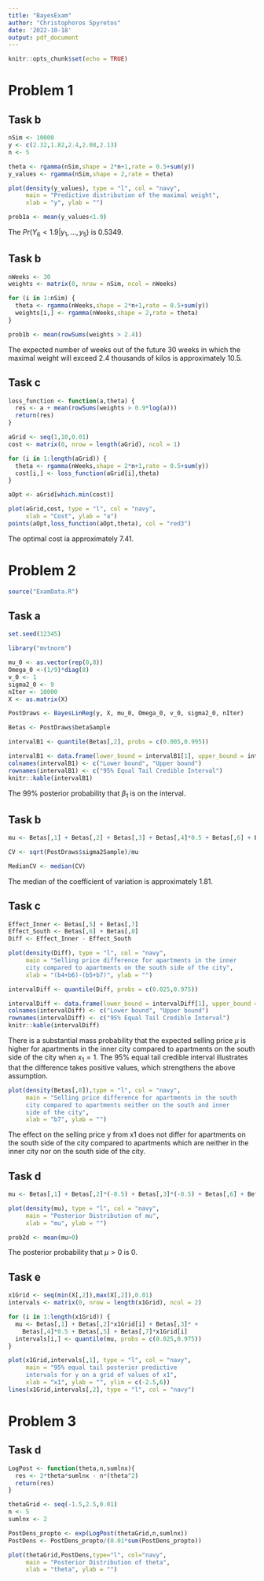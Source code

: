 ```yaml
---
title: "BayesExam"
author: "Christophoros Spyretos"
date: '2022-10-18'
output: pdf_document
---
```


```r
knitr::opts_chunk$set(echo = TRUE)
```

# Problem 1

## Task b

```r
nSim <- 10000
y <- c(2.32,1.82,2.4,2.08,2.13)
n <- 5

theta <- rgamma(nSim,shape = 2*n+1,rate = 0.5+sum(y))
y_values <- rgamma(nSim,shape = 2,rate = theta)

plot(density(y_values), type = "l", col = "navy",
     main = "Predictive distribution of the maximal weight",
     xlab = "y", ylab = "")

prob1a <- mean(y_values<1.9)
```

The $Pr(Y_6 < 1.9|y_1 , ..., y_5 )$ is 0.5349.

## Task b

```r
nWeeks <- 30
weights <- matrix(0, nrow = nSim, ncol = nWeeks)

for (i in 1:nSim) {
  theta <- rgamma(nWeeks,shape = 2*n+1,rate = 0.5+sum(y))
  weights[i,] <- rgamma(nWeeks,shape = 2,rate = theta)
}

prob1b <- mean(rowSums(weights > 2.4))
```


The expected number of weeks out of the future 30 weeks in which the maximal weight will exceed 2.4 thousands of kilos is approximately 10.5.

## Task c

```r
loss_function <- function(a,theta) {
  res <- a + mean(rowSums(weights > 0.9*log(a)))
  return(res)
}

aGrid <- seq(1,10,0.01)
cost <- matrix(0, nrow = length(aGrid), ncol = 1)

for (i in 1:length(aGrid)) {
  theta <- rgamma(nWeeks,shape = 2*n+1,rate = 0.5+sum(y))
  cost[i,] <- loss_function(aGrid[i],theta)
}

aOpt <- aGrid[which.min(cost)]

plot(aGrid,cost, type = "l", col = "navy",
     xlab = "Cost", ylab = "a")
points(aOpt,loss_function(aOpt,theta), col = "red3")
```

The optimal cost ia approximately 7.41.

# Problem 2

```r
source("ExamData.R")
```

## Task a

```r
set.seed(12345)

library("mvtnorm")

mu_0 <- as.vector(rep(0,8))
Omega_0 <-(1/9)*diag(8)
v_0 <- 1
sigma2_0 <- 9
nIter <- 10000
X <- as.matrix(X)

PostDraws <- BayesLinReg(y, X, mu_0, Omega_0, v_0, sigma2_0, nIter)
```

```r
Betas <- PostDraws$betaSample

intervalB1 <- quantile(Betas[,2], probs = c(0.005,0.995))

intervalB1 <- data.frame(lower_bound = intervalB1[1], upper_bound = intervalB1[2])
colnames(intervalB1) <- c("Lower bound", "Upper bound")
rownames(intervalB1) <- c("95% Equal Tail Credible Interval")
knitr::kable(intervalB1)
```

The 99% posterior probability that $\beta_1$ is on the interval.

## Task b

```r
mu <- Betas[,1] + Betas[,2] + Betas[,3] + Betas[,4]*0.5 + Betas[,6] + Betas[,8]

CV <- sqrt(PostDraws$sigma2Sample)/mu

MedianCV <- median(CV)
```

The median of the coefficient of variation is approximately 1.81.

## Task c

```r
Effect_Inner <- Betas[,5] + Betas[,7]
Effect_South <- Betas[,6] + Betas[,8]
Diff <- Effect_Inner - Effect_South

plot(density(Diff), type = "l", col = "navy",
     main = "Selling price difference for apartments in the inner
     city compared to apartments on the south side of the city",
     xlab = "(b4+b6)-(b5+b7)", ylab = "")

intervalDiff <- quantile(Diff, probs = c(0.025,0.975))

intervalDiff <- data.frame(lower_bound = intervalDiff[1], upper_bound = intervalDiff[2])
colnames(intervalDiff) <- c("Lower bound", "Upper bound")
rownames(intervalDiff) <- c("95% Equal Tail Credible Interval")
knitr::kable(intervalDiff)
```

There is a substantial mass probability that the expected selling price $\mu$ is higher for apartments in the inner city compared to apartments on the south side of the city when $x_1=1$. The 95% equal tail credible interval illustrates that the difference takes positive values, which strengthens the above assumption.

```r
plot(density(Betas[,8]),type = "l", col = "navy",
     main = "Selling price difference for apartments in the south
     city compared to apartments neither on the south and inner
     side of the city",
     xlab = "b7", ylab = "")
```

The effect on the selling price y from x1 does not differ for apartments on the south side of the city compared to apartments which are neither in the inner city nor on the south side of the city.

## Task d

```r
mu <- Betas[,1] + Betas[,2]*(-0.5) + Betas[,3]*(-0.5) + Betas[,6] + Betas[,8]*(-0.5)

plot(density(mu), type = "l", col = "navy",
     main = "Posterior Distribution of mu",
     xlab = "mu", ylab = "")

prob2d <- mean(mu>0)
```

The posterior probability that $\mu > 0$ is 0.

## Task e

```r
x1Grid <- seq(min(X[,2]),max(X[,2]),0.01)
intervals <- matrix(0, nrow = length(x1Grid), ncol = 2)

for (i in 1:length(x1Grid)) {
  mu <- Betas[,1] + Betas[,2]*x1Grid[i] + Betas[,3]* +
    Betas[,4]*0.5 + Betas[,5] + Betas[,7]*x1Grid[i]
  intervals[i,] <- quantile(mu, probs = c(0.025,0.975))
}

plot(x1Grid,intervals[,1], type = "l", col = "navy",
     main = "95% equal tail posterior predictive 
     intervals for y on a grid of values of x1",
     xlab = "x1", ylab = "", ylim = c(-2.5,6))
lines(x1Grid,intervals[,2], type = "l", col = "navy")

```

# Problem 3

## Task d

```r
LogPost <- function(theta,n,sumlnx){
  res <- 2*theta*sumlnx - n*(theta^2)
  return(res)
}

thetaGrid <- seq(-1.5,2.5,0.01)
n <- 5
sumlnx <- 2

PostDens_propto <- exp(LogPost(thetaGrid,n,sumlnx))
PostDens <- PostDens_propto/(0.01*sum(PostDens_propto))

plot(thetaGrid,PostDens,type="l", col="navy",
     main = "Posterior Distribution of theta",
     xlab = "theta", ylab = "")
```